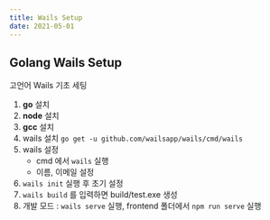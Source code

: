 ```yaml
---
title: Wails Setup
date: 2021-05-01
---
```



## Golang Wails Setup

고언어 Wails 기초 세팅

1. __go__ 설치
2. __node__ 설치
3. __gcc__ 설치
4. wails 설치 `go get -u github.com/wailsapp/wails/cmd/wails`
5. wails 설정
    - cmd 에서 `wails` 실행
    - 이름, 이메일 설정
6. `wails init` 실행 후 초기 설정
7. `wails build` 를 입력하면 build/test.exe 생성
8. 개발 모드 : `wails serve` 실행, frontend 폴더에서 `npm run serve` 실행